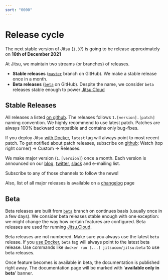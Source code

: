 ```yaml
---
sort: "0000"
---
```


# Release cycle

<Hint>
  The next stable version of Jitsu (<code inline={true}>1.37</code>) is going to be release approximately on <b>16th of December 2021</b>
</Hint>


At Jitsu, we maintain two streams (or branches) of releases.

 * **Stable releases** ([`master`](https://github.com/jitsucom/jitsu/tree/master) branch on GitHub). We make a
   stable release once in a month.
 *  **Beta releases** ([`beta`](https://github.com/jitsucom/jitsu/tree/beta) on GitHub). Despite the name,
   we consider `beta` releases stable enough to power [Jitsu.Cloud](https://jitsu.com)

## Stable Releases

All releases a listed [on github](https://github.com/jitsucom/jitsu/releases). The releases follows
`1.[version].[patch]` naming convention. We highly recommend to use latest patch. Patches are always
100% backward compatible and contains only bug-fixes.

If you deploy Jitsu [with Docker](/docs/deployment/deploy-with-docker), `latest` tag will always point to most
recent patch. To get notified about patch releases, subscribe on [github](https://github.com/jitsucom/jitsu):
Watch (top right corner) → Custom → Releases.

We make major version (`1.[version]`) once a month. Each version is announced on our [blog](/blog),
[twitter](https://twitter.com/jitsucom), [slack](/slack) and e-mailing list.

Subscribe to any of those channels to follow the news!

Also, list of all major releases is available on a [changelog](http://localhost:3000/docs/changelog) page

## Beta

Beta releases are built from [`beta`](https://github.com/jitsucom/jitsu/tree/beta) branch on continues basis (usually once in a few days).
We consider beta releases stable enough with one exception: we might change the way how certain features are configured.
Beta releases are used for running [Jitsu.Cloud](https://cloud.jitsu.com).

Beta releases are not numbered. Make sure you always use the latest `beta` release. If you [use Docker](/docs/deployment/deploy-with-docker),
`beta` tag will always point to the latest beta release. Use commands like `docker run [...] jitsucom/jitsu:beta` to use
beta releases.

Once feature becomes is available in beta, the documentation is published right away. The documentation page
will be marked with '**available only in beta**' banner.